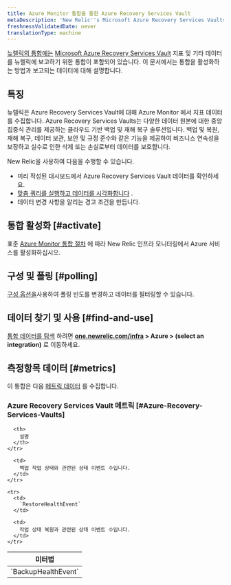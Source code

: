 ```yaml
---
title: Azure Monitor 통합을 통한 Azure Recovery Services Vault
metaDescription: 'New Relic''s Microsoft Azure Recovery Services Vaults integration: what data it reports and how to enable it.'
freshnessValidatedDate: never
translationType: machine
---
```


[뉴렐릭의 통합에는](/docs/infrastructure/integrations-getting-started/getting-started/introduction-infrastructure-integrations) [Microsoft Azure Recovery Services Vault](https://learn.microsoft.com/en-us/azure/backup/backup-azure-recovery-services-vault-overview/) 지표 및 기타 데이터를 뉴렐릭에 보고하기 위한 통합이 포함되어 있습니다. 이 문서에서는 통합을 활성화하는 방법과 보고되는 데이터에 대해 설명합니다.

## 특징

뉴렐릭은 Azure Recovery Services Vault에 대해 Azure Monitor 에서 지표 데이터를 수집합니다. Azure Recovery Services Vaults는 다양한 데이터 원본에 대한 중앙 집중식 관리를 제공하는 클라우드 기반 백업 및 재해 복구 솔루션입니다. 백업 및 복원, 재해 복구, 데이터 보관, 보안 및 규정 준수와 같은 기능을 제공하여 비즈니스 연속성을 보장하고 실수로 인한 삭제 또는 손실로부터 데이터를 보호합니다.

New Relic을 사용하여 다음을 수행할 수 있습니다.

* 미리 작성된 대시보드에서 Azure Recovery Services Vault 데이터를 확인하세요.
* [맞춤 쿼리를 실행하고 데이터를 시각화합니다](/docs/infrastructure/integrations-getting-started/getting-started/use-integration-data-new-relic-insights) .
* 데이터 변경 사항을 알리는 경고 조건을 만듭니다.

## 통합 활성화 [#activate]

표준 [Azure Monitor 통합 절차](/docs/infrastructure/microsoft-azure-integrations/azure-integrations-list/azure-monitor) 에 따라 New Relic 인프라 모니터링에서 Azure 서비스를 활성화하십시오.

## 구성 및 폴링 [#polling]

[구성 옵션을](/docs/infrastructure/microsoft-azure-integrations/azure-integrations-list/azure-monitor/#settings)사용하여 폴링 빈도를 변경하고 데이터를 필터링할 수 있습니다.

## 데이터 찾기 및 사용 [#find-and-use]

[통합 데이터를 탐색](/docs/infrastructure/integrations/find-use-infrastructure-integration-data) 하려면 <DoNotTranslate>**[one.newrelic.com/infra](https://one.newrelic.com/infra) > Azure > (select an integration)**</DoNotTranslate> 로 이동하세요.

## 측정항목 데이터 [#metrics]

이 통합은 다음 [메트릭 데이터](/docs/infrastructure/integrations-getting-started/getting-started/understand-integration-data-data-types#metric) 를 수집합니다.

### Azure Recovery Services Vault 메트릭 [#Azure-Recovery-Services-Vaults]

<table>
  <thead>
    <tr>
      <th style={{ width: "300px" }}>
        미터법
      </th>

      <th>
        설명
      </th>
    </tr>
  </thead>

  <tbody>
    <tr>
      <td>
        `BackupHealthEvent`
      </td>

      <td>
        백업 작업 상태와 관련된 상태 이벤트 수입니다.
      </td>
    </tr>

    <tr>
      <td>
        `RestoreHealthEvent`
      </td>

      <td>
        작업 상태 복원과 관련된 상태 이벤트 수입니다.
      </td>
    </tr>
  </tbody>
</table>